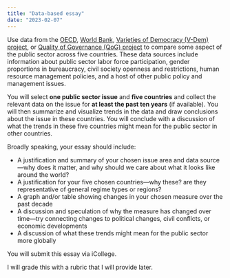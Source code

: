```yaml
---
title: "Data-based essay"
date: "2023-02-07"
---
```


Use data from the [OECD](https://data.oecd.org/), [World Bank](https://data.worldbank.org/), [Varieties of Democracy (V-Dem) project](https://www.v-dem.net/), or [Quality of Governance (QoG) project](https://www.gu.se/en/quality-government/qog-data) to compare some aspect of the public sector across five countries. These data sources include information about public sector labor force participation, gender proportions in bureaucracy, civil society openness and restrictions, human resource management policies, and a host of other public policy and management issues.

You will select **one public sector issue** and **five countries** and collect the relevant data on the issue for **at least the past ten years** (if available). You will then summarize and visualize trends in the data and draw conclusions about the issue in these countries. You will conclude with a discussion of what the trends in these five countries might mean for the public sector in other countries.

Broadly speaking, your essay should include:

- A justification and summary of your chosen issue area and data source—why does it matter, and why should we care about what it looks like around the world?
- A justification for your five chosen countries—why these? are they representative of general regime types or regions?
- A graph and/or table showing changes in your chosen measure over the past decade
- A discussion and speculation of why the measure has changed over time—try connecting changes to political changes, civil conflicts, or economic developments
- A discussion of what these trends might mean for the public sector more globally

You will submit this essay via iCollege.

I will grade this with a rubric that I will provide later.
